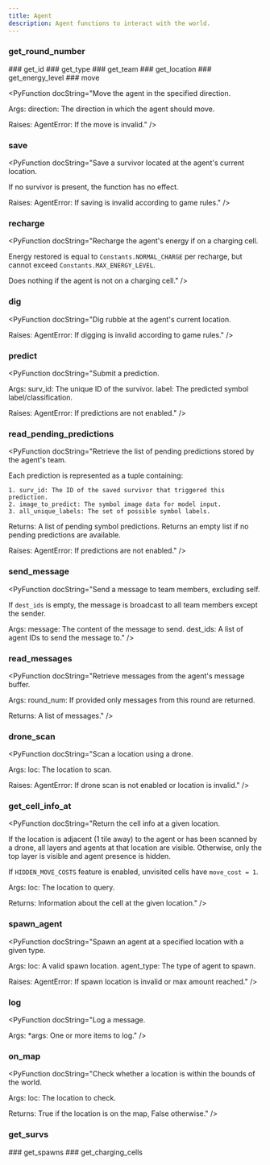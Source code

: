 ```yaml
---
title: Agent
description: Agent functions to interact with the world.
---
```


### get_round_number

<PyFunctionSignature signature="def get_round_number() -> int" />

<PyFunction docString="Return the current round number." />
### get_id

<PyFunctionSignature signature="def get_id() -> int" />

<PyFunction docString="Return the id of the agent." />
### get_type

<PyFunctionSignature signature="def get_type() -> AgentType" />

<PyFunction docString="Return the type of the agent." />
### get_team

<PyFunctionSignature signature="def get_team() -> Team" />

<PyFunction docString="Return the current team of the agent." />
### get_location

<PyFunctionSignature signature="def get_location() -> Location" />

<PyFunction docString="Return the current location of the agent." />
### get_energy_level

<PyFunctionSignature signature="def get_energy_level() -> int" />

<PyFunction docString="Return the current energy level of the agent." />
### move

<PyFunctionSignature signature="def move(direction: Direction) -> None" />

<PyFunction docString="Move the agent in the specified direction.

Args:
    direction: The direction in which the agent should move.

Raises:
    AgentError: If the move is invalid." />
### save

<PyFunctionSignature signature="def save() -> None" />

<PyFunction docString="Save a survivor located at the agent's current location.

If no survivor is present, the function has no effect.

Raises:
    AgentError: If saving is invalid according to game rules." />
### recharge

<PyFunctionSignature signature="def recharge() -> None" />

<PyFunction docString="Recharge the agent's energy if on a charging cell.

Energy restored is equal to `Constants.NORMAL_CHARGE` per recharge,
but cannot exceed `Constants.MAX_ENERGY_LEVEL`.

Does nothing if the agent is not on a charging cell." />
### dig

<PyFunctionSignature signature="def dig() -> None" />

<PyFunction docString="Dig rubble at the agent's current location.

Raises:
    AgentError: If digging is invalid according to game rules." />
### predict

<PyFunctionSignature signature="def predict(surv_id: int, label: np.int32) -> None" />

<PyFunction docString="Submit a prediction.

Args:
    surv_id: The unique ID of the survivor.
    label: The predicted symbol label/classification.

Raises:
    AgentError: If predictions are not enabled." />
### read_pending_predictions

<PyFunctionSignature signature="def read_pending_predictions() -> list[tuple[int, NDArray[np.uint8], NDArray[np.int32]]]" />

<PyFunction docString="Retrieve the list of pending predictions stored by the agent's team.

Each prediction is represented as a tuple containing:

    1. surv_id: The ID of the saved survivor that triggered this prediction.
    2. image_to_predict: The symbol image data for model input.
    3. all_unique_labels: The set of possible symbol labels.

Returns:
    A list of pending symbol predictions. Returns an empty list if no pending
    predictions are available.

Raises:
    AgentError: If predictions are not enabled." />
### send_message

<PyFunctionSignature signature="def send_message(message: str, dest_ids: list[int]) -> None" />

<PyFunction docString="Send a message to team members, excluding self.

If `dest_ids` is empty, the message is broadcast to all team members
except the sender.

Args:
    message: The content of the message to send.
    dest_ids: A list of agent IDs to send the message to." />
### read_messages

<PyFunctionSignature signature="def read_messages(round_num: int = -1) -> list[Message]" />

<PyFunction docString="Retrieve messages from the agent's message buffer.

Args:
    round_num: If provided only messages from this round are returned.

Returns:
    A list of messages." />
### drone_scan

<PyFunctionSignature signature="def drone_scan(loc: Location) -> None" />

<PyFunction docString="Scan a location using a drone.

Args:
    loc: The location to scan.

Raises:
    AgentError: If drone scan is not enabled or location is invalid." />
### get_cell_info_at

<PyFunctionSignature signature="def get_cell_info_at(loc: Location) -> CellInfo" />

<PyFunction docString="Return the cell info at a given location.

If the location is adjacent (1 tile away) to the agent or has been scanned by a drone,
all layers and agents at that location are visible. Otherwise, only the top layer is
visible and agent presence is hidden.

If `HIDDEN_MOVE_COSTS` feature is enabled, unvisited cells have `move_cost = 1`.

Args:
    loc: The location to query.

Returns:
    Information about the cell at the given location." />
### spawn_agent

<PyFunctionSignature signature="def spawn_agent(loc: Location, agent_type: AgentType) -> None" />

<PyFunction docString="Spawn an agent at a specified location with a given type.

Args:
    loc: A valid spawn location.
    agent_type: The type of agent to spawn.

Raises:
    AgentError: If spawn location is invalid or max amount reached." />
### log

<PyFunctionSignature signature="def log(args: object = ()) -> None" />

<PyFunction docString="Log a message.

Args:
    *args: One or more items to log." />
### on_map

<PyFunctionSignature signature="def on_map(loc: Location) -> bool" />

<PyFunction docString="Check whether a location is within the bounds of the world.

Args:
    loc: The location to check.

Returns:
    True if the location is on the map, False otherwise." />
### get_survs

<PyFunctionSignature signature="def get_survs() -> list[Location]" />

<PyFunction docString="Return a list of survivor locations." />
### get_spawns

<PyFunctionSignature signature="def get_spawns() -> list[Location]" />

<PyFunction docString="Return a list of spawn locations." />
### get_charging_cells

<PyFunctionSignature signature="def get_charging_cells() -> list[Location]" />

<PyFunction docString="Return a list of charging locations." />
